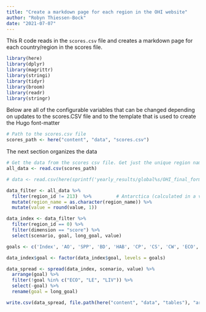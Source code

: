 ```yaml
---
title: "Create a markdown page for each region in the OHI website"
author: "Robyn Thiessen-Bock"
date: "2021-07-07"
---
```


This R code reads in the `scores.csv` file and creates a markdown page for each country/region in the scores file.

```r
library(here)
library(dplyr)
library(magrittr)
library(stringi)
library(tidyr)
library(broom)
library(readr)
library(stringr)
```

Below are all of the configurable variables that can be changed depending on updates to the scores.CSV file and to the template that is used to create the Hugo font-matter

```r
# Path to the scores.csv file
scores_path <- here("content", "data", "scores.csv")

```

The next section organizes the data

```r
# Get the data from the scores csv file. Get just the unique region names and IDs.
all_data <- read.csv(scores_path)

# data <- read.csv(here(sprintf('yearly_results/global%s/OHI_final_formatted_scores_%s.csv', scenario, radicalFile))) 

data_filter <- all_data %>%
  filter(region_id != 213)  %>%         # Antarctica (calculated in a very different way)
  mutate(region_name = as.character(region_name)) %>%
  mutate(value = round(value, 1))

data_index <- data_filter %>%
  filter(region_id == 0) %>%
  filter(dimension == "score") %>%
  select(scenario, goal, long_goal, value)

goals <- c('Index', 'AO', 'SPP', 'BD', 'HAB', 'CP', 'CS', 'CW', 'ECO', 'LE', 'LIV', 'FIS', 'FP', 'MAR', 'ICO', 'SP', 'LSP', 'NP', 'TR')

data_index$goal <- factor(data_index$goal, levels = goals)

data_spread <- spread(data_index, scenario, value) %>%
  arrange(goal) %>%
  filter(!goal %in% c("ECO", "LE", "LIV")) %>%
  select(-goal) %>%
  rename(goal = long_goal)

write.csv(data_spread, file.path(here("content", "data", "tables"), "article_table.csv"), sep = ";")
```

